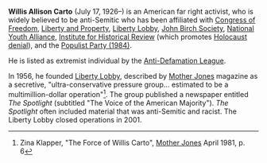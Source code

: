 {{subpages}}
'''Willis Allison Carto''' (July 17, 1926–) is an American far right activist, who is widely believed to be anti-Semitic who has been affiliated with [[Congress of Freedom]], [[Liberty and Property]], [[Liberty Lobby]], [[John Birch Society]], [[National Youth Alliance]], [[Institute for Historical Review]] (which promotes [[Holocaust denial]]), and the [[Populist Party (1984)]].

He is listed as extremist individual by the [[Anti-Defamation League]].

In 1956, he founded [[Liberty Lobby]], described by [[Mother Jones]] magazine as a secretive, "ultra-conservative pressure group... estimated to be a multimillion-dollar operation"<ref name="mjones">Zina Klapper, "The Force of Willis Carto", [[Mother Jones]] April 1981, p. 6</ref>. The group published a newspaper entitled ''The Spotlight'' (subtitled "The Voice of the American Majority"). ''The Spotlight'' often included material that was anti-Semitic and racist. The Liberty Lobby closed operations in 2001.